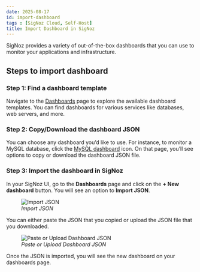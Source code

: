 ```yaml
---
date: 2025-08-17
id: import-dashboard
tags : [SigNoz Cloud, Self-Host]
title: Import Dashboard in SigNoz
---
```


SigNoz provides a variety of out-of-the-box dashboards that you can use to monitor your applications and infrastructure. 

## Steps to import dashboard

### Step 1: Find a dashboard template

Navigate to the [Dashboards](https://signoz.io/dashboards) page to explore the available dashboard templates. You can find dashboards for 
various services like databases, web servers, and more.

### Step 2: Copy/Download the dashboard JSON

You can choose any dashboard you’d like to use. For instance, to monitor a MySQL database, click the [MySQL dashboard](https://signoz.io/docs/dashboards/dashboard-templates/mysql/) icon. On that page, you’ll see options to copy or download the dashboard JSON file.

### Step 3: Import the dashboard in SigNoz

In your SigNoz UI, go to the **Dashboards** page and click on the **+ New dashboard** button. You will see an option to **Import JSON**. 

<figure data-zoomable align="left">
    <img
        src="/img/docs/dashboards/import-dashboard/import-dashboard-json.webp"
        alt="Import JSON"
    />
    <figcaption>
        <i>
        Import JSON
        </i>
    </figcaption>
</figure>

You can either paste the JSON that you copied or upload the JSON file that you downloaded.

<figure data-zoomable align="left">
    <img
        src="/img/docs/dashboards/import-dashboard/paste-or-upload-dashboard-json.webp"
        alt="Paste or Upload Dashboard JSON"
    />
    <figcaption>
        <i>
        Paste or Upload Dashboard JSON
        </i>
    </figcaption>
</figure>

Once the JSON is imported, you will see the new dashboard on your dashboards page. 
